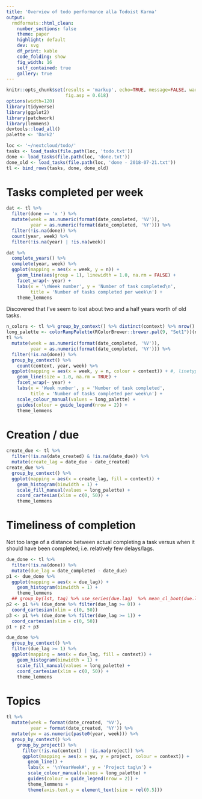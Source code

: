 ```yaml
---
title: 'Overview of todo performance alla Todoist Karma'
output:
  rmdformats::html_clean:
    number_sections: false
    theme: paper
    highlight: default
    dev: svg
    df_print: kable
    code_folding: show
    fig_width: 16
    self_contained: true
    gallery: true
---
```


```r
knitr::opts_chunk$set(results = 'markup', echo=TRUE, message=FALSE, warning=FALSE, dpi = 600,
                      fig.asp = 0.618)
options(width=120)
library(tidyverse)
library(ggplot2)
library(patchwork)
library(lemmens)
devtools::load_all()
palette <- 'Dark2'
```

```r
loc <- '~/nextcloud/todo/'
tasks <- load_tasks(file.path(loc, 'todo.txt'))
done <- load_tasks(file.path(loc, 'done.txt'))
done_old <- load_tasks(file.path(loc, 'done - 2018-07-21.txt'))
tl <- bind_rows(tasks, done, done_old)
```

# Tasks completed per week

```r
dat <- tl %>%
  filter(done == 'x ') %>%
  mutate(week = as.numeric(format(date_completed, '%V')),
         year = as.numeric(format(date_completed, '%Y'))) %>%
  filter(!is.na(done)) %>%
  count(year, week) %>%
  filter(!is.na(year) | !is.na(week))

dat %>%
  complete_years() %>%
  complete(year, week) %>%
  ggplot(mapping = aes(x = week, y = n)) +
    geom_line(aes(group = 1), linewidth = 1.0, na.rm = FALSE) +
    facet_wrap(~ year) +
    labs(x = '\nWeek number', y = 'Number of task completed\n',
         title = 'Number of tasks completed per week\n') +
    theme_lemmens
```

Discovered that I've seem to lost about two and a half years worth of old tasks.

```r
n_colors <- tl %>% group_by_context() %>% distinct(context) %>% nrow()
long_palette <- colorRampPalette(RColorBrewer::brewer.pal(9, "Set1"))(n_colors)
tl %>%
  mutate(week = as.numeric(format(date_completed, '%V')),
         year = as.numeric(format(date_completed, '%Y'))) %>%
  filter(!is.na(done)) %>%
  group_by_context() %>%
    count(context, year, week) %>%
  ggplot(mapping = aes(x = week, y = n, colour = context)) + #, linetype = project)) +
    geom_line(size = 1.0, na.rm = TRUE) +
    facet_wrap(~ year) +
    labs(x = 'Week number', y = 'Number of task completed',
         title = 'Number of tasks completed per week\n') +
    scale_colour_manual(values = long_palette) +
    guides(colour = guide_legend(nrow = 2)) +
    theme_lemmens
```

# Creation / due

```r
create_due <- tl %>%
  filter(!is.na(date_created) & !is.na(date_due)) %>%
  mutate(create_lag = date_due - date_created)
create_due %>%
  group_by_context() %>%
  ggplot(mapping = aes(x = create_lag, fill = context)) +
    geom_histogram(binwidth = 1) +
    scale_fill_manual(values = long_palette) +
    coord_cartesian(xlim = c(0, 50)) +
    theme_lemmens
```


# Timeliness of completion

Not too large of a distance between actual completing a task versus when it should have been completed; i.e.
relatively few delays/lags.

```r
due_done <- tl %>%
  filter(!is.na(done)) %>%
  mutate(due_lag = date_completed - date_due)
p1 <- due_done %>%
  ggplot(mapping = aes(x = due_lag)) +
    geom_histogram(binwidth = 1) +
    theme_lemmens
  ## group_by(lst, tag) %>% use_series(due.lag)  %>% mean_cl_boot(due.lag)
p2 <- p1 %+% (due_done %>% filter(due_lag >= 0)) +
  coord_cartesian(xlim = c(0, 50))
p3 <- p1 %+% (due_done %>% filter(due_lag >= 1)) +
  coord_cartesian(xlim = c(0, 50))
p1 + p2 + p3
```

```r
due_done %>%
  group_by_context() %>%
  filter(due_lag >= 1) %>%
  ggplot(mapping = aes(x = due_lag, fill = context)) +
    geom_histogram(binwidth = 1) +
    scale_fill_manual(values = long_palette) +
    coord_cartesian(xlim = c(0, 50)) +
    theme_lemmens
```



# Topics

```r
tl %>%
  mutate(week = format(date_created, '%V'),
         year = format(date_created, '%Y')) %>%
  mutate(yw = as.numeric(paste0(year, week))) %>%
  group_by_context() %>%
    group_by_project() %>%
      filter(!is.na(context) | !is.na(project)) %>%
      ggplot(mapping = aes(x = yw, y = project, colour = context)) +
        geom_line() +
        labs(x = '\nYearWeek#', y = 'Project tag\n') +
        scale_colour_manual(values = long_palette) +
        guides(colour = guide_legend(nrow = 2)) +
        theme_lemmens +
        theme(axis.text.y = element_text(size = rel(0.5)))
```
